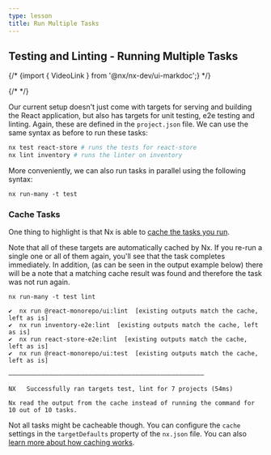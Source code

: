 ```yaml
---
type: lesson
title: Run Multiple Tasks
---
```


## Testing and Linting - Running Multiple Tasks

{/* {import { VideoLink } from '@nx/nx-dev/ui-markdoc';} */}

{/* <VideoLink link="https://youtu.be/gc4N7kxiA50?t=589"></VideoLink> */}

Our current setup doesn't just come with targets for serving and building the React application, but also has targets for unit testing, e2e testing and linting. Again, these are defined in the `project.json` file. We can use the same syntax as before to run these tasks:

```bash
nx test react-store # runs the tests for react-store
nx lint inventory # runs the linter on inventory
```

More conveniently, we can also run tasks in parallel using the following syntax:

```shell
nx run-many -t test
```

### Cache Tasks

One thing to highlight is that Nx is able to [cache the tasks you run](/features/cache-task-results).

Note that all of these targets are automatically cached by Nx. If you re-run a single one or all of them again, you'll see that the task completes immediately. In addition, (as can be seen in the output example below) there will be a note that a matching cache result was found and therefore the task was not run again.

```shell
nx run-many -t test lint
```

```
✔  nx run @react-monorepo/ui:lint  [existing outputs match the cache, left as is]
✔  nx run inventory-e2e:lint  [existing outputs match the cache, left as is]
✔  nx run react-store-e2e:lint  [existing outputs match the cache, left as is]
✔  nx run @react-monorepo/ui:test  [existing outputs match the cache, left as is]

——————————————————————————————————————————————————————

NX   Successfully ran targets test, lint for 7 projects (54ms)

Nx read the output from the cache instead of running the command for 10 out of 10 tasks.
```

Not all tasks might be cacheable though. You can configure the `cache` settings in the `targetDefaults` property of the `nx.json` file. You can also [learn more about how caching works](/features/cache-task-results).

